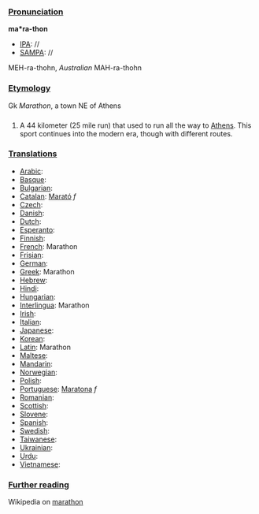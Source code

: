 ===[[Pronunciation]]===

'''ma*ra-thon'''
*[[IPA]]: //
*[[SAMPA]]: //
MEH-ra-thohn, ''Australian'' MAH-ra-thohn
===[[Etymology]]===

Gk ''Marathon'', a town NE of Athens
===[[]]===

#A 44 kilometer (25 mile run) that used to run all the way to [[Athens]].  This sport continues into the modern era, though with different routes.
===[[Translations]]===

*[[Arabic]]:
*[[Basque]]:
*[[Bulgarian]]:
*[[Catalan]]: [[Marató]] ''f''
*[[Czech]]:
*[[Danish]]:
*[[Dutch]]:
*[[Esperanto]]:
*[[Finnish]]:
*[[French]]: Marathon
*[[Frisian]]:
*[[German]]: 
*[[Greek]]: Marathon
*[[Hebrew]]:
*[[Hindi]]:
*[[Hungarian]]:
*[[Interlingua]]: Marathon
*[[Irish]]:
*[[Italian]]:
*[[Japanese]]:
*[[Korean]]:
*[[Latin]]: Marathon
*[[Maltese]]:
*[[Mandarin]]:
*[[Norwegian]]:
*[[Polish]]:
*[[Portuguese]]: [[Maratona]] ''f''
*[[Romanian]]:
*[[Scottish]]:
*[[Slovene]]:
*[[Spanish]]:
*[[Swedish]]:
*[[Taiwanese]]:
*[[Ukrainian]]:
*[[Urdu]]:
*[[Vietnamese]]:
===[[Further reading]]===

Wikipedia on [[en:Marathon|marathon]]